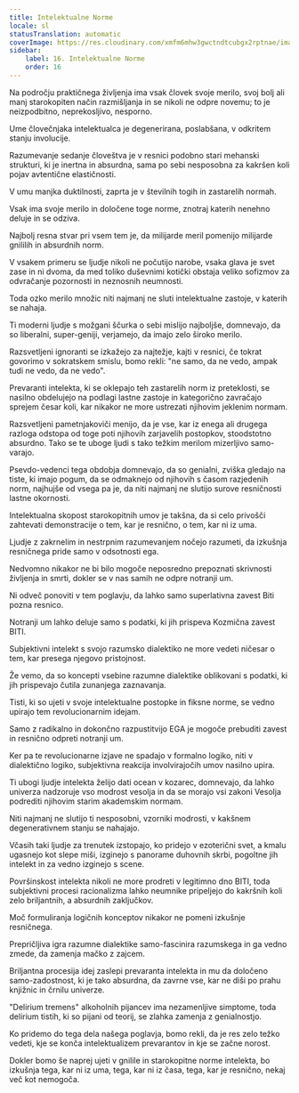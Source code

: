 ```yaml
---
title: Intelektualne Norme
locale: sl
statusTranslation: automatic
coverImage: https://res.cloudinary.com/xmfm6mhw3gwctndtcubgx2rptnae/image/upload/v1741354419/small_cover_la_gran_rebelion_28716e29d2.webp
sidebar:
    label: 16. Intelektualne Norme
    order: 16
---
```

Na področju praktičnega življenja ima vsak človek svoje merilo, svoj bolj ali manj starokopiten način razmišljanja in se nikoli ne odpre novemu; to je neizpodbitno, neprekosljivo, nesporno.

Ume človečnjaka intelektualca je degenerirana, poslabšana, v odkritem stanju involucije.

Razumevanje sedanje človeštva je v resnici podobno stari mehanski strukturi, ki je inertna in absurdna, sama po sebi nesposobna za kakršen koli pojav avtentične elastičnosti.

V umu manjka duktilnosti, zaprta je v številnih togih in zastarelih normah.

Vsak ima svoje merilo in določene toge norme, znotraj katerih nenehno deluje in se odziva.

Najbolj resna stvar pri vsem tem je, da milijarde meril pomenijo milijarde gnililih in absurdnih norm.

V vsakem primeru se ljudje nikoli ne počutijo narobe, vsaka glava je svet zase in ni dvoma, da med toliko duševnimi kotički obstaja veliko sofizmov za odvračanje pozornosti in neznosnih neumnosti.

Toda ozko merilo množic niti najmanj ne sluti intelektualne zastoje, v katerih se nahaja.

Ti moderni ljudje s možgani ščurka o sebi mislijo najboljše, domnevajo, da so liberalni, super-geniji, verjamejo, da imajo zelo široko merilo.

Razsvetljeni ignoranti se izkažejo za najtežje, kajti v resnici, če tokrat govorimo v sokratskem smislu, bomo rekli: "ne samo, da ne vedo, ampak tudi ne vedo, da ne vedo".

Prevaranti intelekta, ki se oklepajo teh zastarelih norm iz preteklosti, se nasilno obdelujejo na podlagi lastne zastoje in kategorično zavračajo sprejem česar koli, kar nikakor ne more ustrezati njihovim jeklenim normam.

Razsvetljeni pametnjakoviči menijo, da je vse, kar iz enega ali drugega razloga odstopa od toge poti njihovih zarjavelih postopkov, stoodstotno absurdno. Tako se te uboge ljudi s tako težkim merilom mizerljivo samo-varajo.

Psevdo-vedenci tega obdobja domnevajo, da so genialni, zviška gledajo na tiste, ki imajo pogum, da se odmaknejo od njihovih s časom razjedenih norm, najhujše od vsega pa je, da niti najmanj ne slutijo surove resničnosti lastne okornosti.

Intelektualna skopost starokopitnih umov je takšna, da si celo privošči zahtevati demonstracije o tem, kar je resnično, o tem, kar ni iz uma.

Ljudje z zakrnelim in nestrpnim razumevanjem nočejo razumeti, da izkušnja resničnega pride samo v odsotnosti ega.

Nedvomno nikakor ne bi bilo mogoče neposredno prepoznati skrivnosti življenja in smrti, dokler se v nas samih ne odpre notranji um.

Ni odveč ponoviti v tem poglavju, da lahko samo superlativna zavest Biti pozna resnico.

Notranji um lahko deluje samo s podatki, ki jih prispeva Kozmična zavest BITI.

Subjektivni intelekt s svojo razumsko dialektiko ne more vedeti ničesar o tem, kar presega njegovo pristojnost.

Že vemo, da so koncepti vsebine razumne dialektike oblikovani s podatki, ki jih prispevajo čutila zunanjega zaznavanja.

Tisti, ki so ujeti v svoje intelektualne postopke in fiksne norme, se vedno upirajo tem revolucionarnim idejam.

Samo z radikalno in dokončno razpustitvijo EGA je mogoče prebuditi zavest in resnično odpreti notranji um.

Ker pa te revolucionarne izjave ne spadajo v formalno logiko, niti v dialektično logiko, subjektivna reakcija involvirajočih umov nasilno upira.

Ti ubogi ljudje intelekta želijo dati ocean v kozarec, domnevajo, da lahko univerza nadzoruje vso modrost vesolja in da se morajo vsi zakoni Vesolja podrediti njihovim starim akademskim normam.

Niti najmanj ne slutijo ti nesposobni, vzorniki modrosti, v kakšnem degenerativnem stanju se nahajajo.

Včasih taki ljudje za trenutek izstopajo, ko pridejo v ezoterični svet, a kmalu ugasnejo kot slepe miši, izginejo s panorame duhovnih skrbi, pogoltne jih intelekt in za vedno izginejo s scene.

Površinskost intelekta nikoli ne more prodreti v legitimno dno BITI, toda subjektivni procesi racionalizma lahko neumnike pripeljejo do kakršnih koli zelo briljantnih, a absurdnih zaključkov.

Moč formuliranja logičnih konceptov nikakor ne pomeni izkušnje resničnega.

Prepričljiva igra razumne dialektike samo-fascinira razumskega in ga vedno zmede, da zamenja mačko z zajcem.

Briljantna procesija idej zaslepi prevaranta intelekta in mu da določeno samo-zadostnost, ki je tako absurdna, da zavrne vse, kar ne diši po prahu knjižnic in črnilu univerze.

"Delirium tremens" alkoholnih pijancev ima nezamenljive simptome, toda delirium tistih, ki so pijani od teorij, se zlahka zamenja z genialnostjo.

Ko pridemo do tega dela našega poglavja, bomo rekli, da je res zelo težko vedeti, kje se konča intelektualizem prevarantov in kje se začne norost.

Dokler bomo še naprej ujeti v gnilile in starokopitne norme intelekta, bo izkušnja tega, kar ni iz uma, tega, kar ni iz časa, tega, kar je resnično, nekaj več kot nemogoča.

